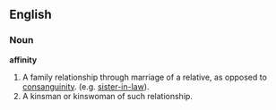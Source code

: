 ==English==

===Noun===
'''affinity'''

#A family relationship through marriage of a relative, as opposed to [[consanguinity]]. (e.g. [[sister-in-law]]).
#A kinsman or kinswoman of such relationship.